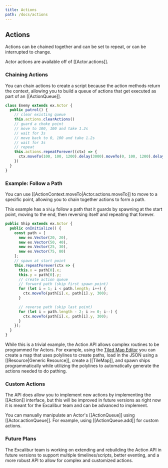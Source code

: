 ```yaml
---
title: Actions
path: /docs/actions
---
```


## Actions

Actions can be chained together and can be set to repeat,
or can be interrupted to change.

Actor actions are available off of [[Actor.actions]].

### Chaining Actions

You can chain actions to create a script because the action
methods return the context, allowing you to build a queue of
actions that get executed as part of an [[ActionQueue]].

```ts
class Enemy extends ex.Actor {
  public patrol() {
    // clear existing queue
    this.actions.clearActions()
    // guard a choke point
    // move to 100, 100 and take 1.2s
    // wait for 3s
    // move back to 0, 100 and take 1.2s
    // wait for 3s
    // repeat
    this.actions.repeatForever((ctx) => {
      ctx.moveTo(100, 100, 1200).delay(3000).moveTo(0, 100, 1200).delay(3000)
    })
  }
}
```

### Example: Follow a Path

You can use [[ActionContext.moveTo|Actor.actions.moveTo]] to move to a specific point,
allowing you to chain together actions to form a path.

This example has a `Ship` follow a path that it guards by
spawning at the start point, moving to the end, then reversing
itself and repeating that forever.

```ts
public Ship extends ex.Actor {
  public onInitialize() {
    const path = [
      new ex.Vector(20, 20),
      new ex.Vector(50, 40),
      new ex.Vector(25, 30),
      new ex.Vector(75, 80)
    ];
    // spawn at start point
    this.repeatForever(ctx => {
      this.x = path[0].x;
      this.y = path[0].y;
      // create action queue
      // forward path (skip first spawn point)
      for (let i = 1; i < path.length; i++) {
        ctx.moveTo(path[i].x, path[i].y, 300);
      }

      // reverse path (skip last point)
      for (let i = path.length - 2; i >= 0; i--) {
        ctx.moveTo(path[i].x, path[i].y, 300);
      }
    });
  }
}
```

While this is a trivial example, the Action API allows complex
routines to be programmed for Actors. For example, using the
[Tiled Map Editor](http://mapeditor.org) you can create a map that
uses polylines to create paths, load in the JSON using a
[[Resource|Generic Resource]], create a [[TileMap]],
and spawn ships programmatically while utilizing the polylines
to automatically generate the actions needed to do pathing.

### Custom Actions

The API does allow you to implement new actions by implementing the [[Action]]
interface, but this will be improved in future versions as right now it
is meant for the Excalibur team and can be advanced to implement.

You can manually manipulate an Actor's [[ActionQueue]] using
[[Actor.actionQueue]]. For example, using [[ActionQueue.add]] for
custom actions.

### Future Plans

The Excalibur team is working on extending and rebuilding the Action API
in future versions to support multiple timelines/scripts, better eventing,
and a more robust API to allow for complex and customized actions.
